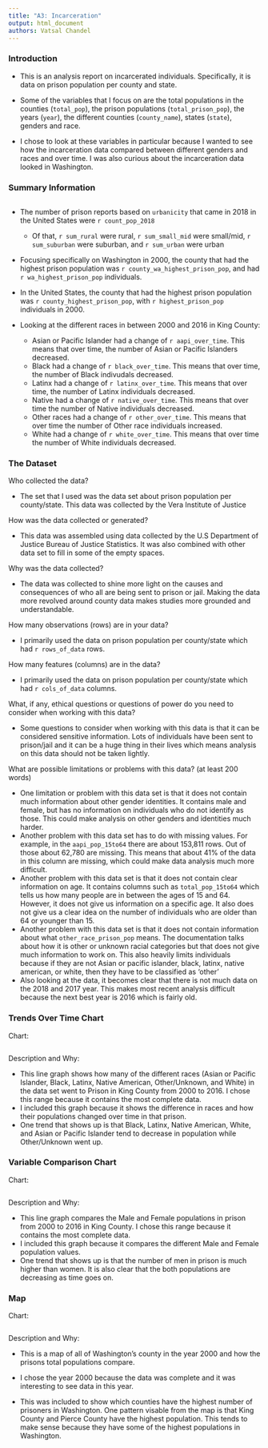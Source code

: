 ```yaml
---
title: "A3: Incarceration"
output: html_document
authors: Vatsal Chandel
---
```


### Introduction

- This is an analysis report on incarcerated individuals. Specifically, it is data on prison population per county and state. 

- Some of the variables that I focus on are the total populations in the counties (`total_pop`), the prison populations (`total_prison_pop`), the years (`year`), the different counties (`county_name`), states (`state`), genders and race.

- I chose to look at these variables in particular because I wanted to see how the incarceration data compared between different genders and races and over time. I was also curious about the incarceration data looked in Washington. 

### Summary Information
```r

```


- The number of prison reports based on `urbanicity` that came in 2018 in the United States were `r count_pop_2018`
  - Of that, `r sum_rural` were rural, `r sum_small_mid` were small/mid, `r sum_suburban` were suburban, and `r sum_urban` were urban 

- Focusing specifically on Washington in 2000, the county that had the highest prison population was `r county_wa_highest_prison_pop`, and had `r wa_highest_prison_pop` individuals.

- In the United States, the county that had the highest prison population was `r county_highest_prison_pop`, with `r highest_prison_pop` individuals in 2000. 

- Looking at the different races in between 2000 and 2016 in King County:
  - Asian or Pacific Islander had a change of `r aapi_over_time`. This means that over time, the number of Asian or Pacific Islanders decreased. 
  - Black had a change of `r black_over_time`. This means that over time, the number of Black indivudals decreased. 
  - Latinx had a change of `r latinx_over_time`. This means that over time, the number of Latinx individuals decreased. 
  - Native had a change of `r native_over_time`. This means that over time the number of Native individuals decreased. 
  - Other races had a change of `r other_over_time`. This means that over time the number of Other race individuals increased. 
  - White had a change of `r white_over_time`. This means that over time the number of White individuals decreased. 
  


### The Dataset

Who collected the data?  

- The set that I used was the data set about prison population per county/state. This data was collected by the Vera Institute of Justice 

How was the data collected or generated?  

- This data was assembled using data collected by the U.S Department of Justice Bureau of Justice Statistics. It was also combined with other data set to fill in some of the empty spaces. 

Why was the data collected?  

- The data was collected to shine more light on the causes and consequences of who all are being sent to prison or jail. Making the data more revolved around county data makes studies more grounded and understandable.


How many observations (rows) are in your data?

- I primarily used the data on prison population per county/state which had `r rows_of_data` rows.  

How many features (columns) are in the data?

- I primarily used the data on prison population per county/state which had `r cols_of_data` columns. 

What, if any, ethical questions or questions of power do you need to consider when working with this data?

- Some questions to consider when working with this data is that it can be considered sensitive information. Lots of individuals have been sent to prison/jail and it can be a huge thing in their lives which means analysis on this data should not be taken lightly.  

What are possible limitations or problems with this data?   (at least 200 words)

- One limitation or problem with this data set is that it does not contain much information about other gender identities. It contains male and female, but has no information on individuals who do not identify as those. This could make analysis on other genders and identities much harder. 
- Another problem with this data set has to do with missing values. For example, in the `aapi_pop_15to64` there are about 153,811 rows. Out of those about 62,780 are missing. This means that about 41% of the data in this column are missing, which could make data analysis much more difficult. 
- Another problem with this data set is that it does not contain clear information on age. It contains columns such as `total_pop_15to64` which tells us how many people are in between the ages of 15 and 64. However, it does not give us information on a specific age. It also does not give us a clear idea on the number of individuals who are older than 64 or younger than 15.
- Another problem with this data set is that it does not contain information about what `other_race_prison_pop` means. The documentation talks about how it is other or unknown racial categories but that does not give much information to work on. This also heavily limits individuals because if they are not Asian or pacific islander, black, latinx, native american, or white, then they have to be classified as 'other'
- Also looking at the data, it becomes clear that there is not much data on the 2018 and 2017 year. This makes most recent analysis difficult because the next best year is 2016 which is fairly old. 

### Trends Over Time Chart

Chart: 

```r
```

Description and Why: 

- This line graph shows how many of the different races (Asian or Pacific Islander, Black, Latinx, Native American, Other/Unknown, and White) in the data set went to Prison in King County from 2000 to 2016. I chose this range because it contains the most complete data.
- I included this graph because it shows the difference in races and how their populations changed over time in that prison.
- One trend that shows up is that Black, Latinx, Native American, White, and Asian or Pacific Islander tend to decrease in population while Other/Unknown went up. 



### Variable Comparison Chart

Chart: 
```r
```


Description and Why: 

- This line graph compares the Male and Female populations in prison from 2000 to 2016 in King County. I chose this range because it contains the most complete data. 
- I included this graph because it compares the different Male and Female population values. 
- One trend that shows up is that the number of men in prison is much higher than women. It is also clear that the both populations are decreasing as time goes on. 

### Map

Chart:

```r
```

Description and Why: 

- This is a map of all of Washington's county in the year 2000 and how the prisons total populations compare.

- I chose the year 2000 because the data was complete and it was interesting to see data in this year. 

- This was included to show which counties have the highest number of prisoners in Washington. One pattern visable from the map is that King County and Pierce County have the highest population. This tends to make sense because they have some of the highest populations in Washington. 



